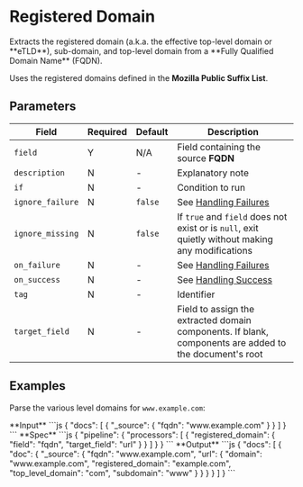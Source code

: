 
# Registered Domain

<Synopsis>
Extracts the registered domain (a.k.a. the effective top-level domain or **eTLD**), sub-domain, and top-level domain from a **Fully Qualified Domain Name** (FQDN).
</Synopsis>

Uses the registered domains defined in the **Mozilla Public Suffix List**.

## Parameters

|Field|Required|Default|Description|
|---|---|---|---|
|`field`|Y|N/A|Field containing the source **FQDN**|
|`description`|N|-|Explanatory note|
|`if`|N|-|Condition to run|
|`ignore_failure`|N|`false`|See [Handling Failures](../handling-failures.mdx)|
|`ignore_missing`|N|`false`|If `true` and `field` does not exist or is `null`, exit quietly without making any modifications|
|`on_failure`|N|-|See [Handling Failures](../handling-failures.mdx)|
|`on_success`|N|-|See [Handling Success](../handling-success.mdx)|
|`tag`|N|-|Identifier|
|`target_field`|N|-|Field to assign the extracted domain components. If blank, components are added to the document's root|

## Examples

Parse the various level domains for `www.example.com`:

<Example>
   <Description>
      **Input**
   </Description>
   <SampleCode>
      ```js
      {
         "docs": [
            {
               "_source": {
                  "fqdn": "www.example.com"
               }
            }
         ]
      }
      ```
   </SampleCode>

   <Description>
      **Spec**
   </Description>
   <SampleCode>
      ```js
      {
         "pipeline": {
            "processors": [
               {
                  "registered_domain": {
                     "field": "fqdn",
                     "target_field": "url"
                  }
               }
            ]
         }
      }
      ```
   </SampleCode>

   <Description>
      **Output**
   </Description>
   <SampleCode>
      ```js
      {
         "docs": [
            {
               "doc": {
                  "_source": {
                     "fqdn": "www.example.com",
                     "url": {
                        "domain": "www.example.com",
                        "registered_domain": "example.com",
                        "top_level_domain": "com",
                        "subdomain": "www"
                     }
                  }
               }
            }
         ]
      }
      ```
   </SampleCode>
</Example>
